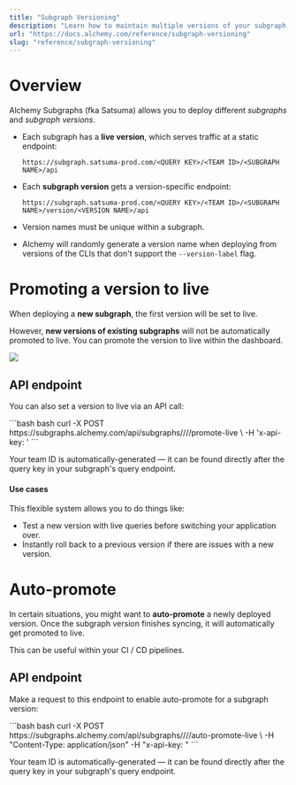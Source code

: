 ```yaml
---
title: "Subgraph Versioning"
description: "Learn how to maintain multiple versions of your subgraph."
url: "https://docs.alchemy.com/reference/subgraph-versioning"
slug: "reference/subgraph-versioning"
---
```



# Overview

Alchemy Subgraphs (fka Satsuma) allows you to deploy different *subgraphs* and *subgraph versions*.

* Each subgraph has a **live version**, which serves traffic at a static endpoint:

  `https://subgraph.satsuma-prod.com/<QUERY KEY>/<TEAM ID>/<SUBGRAPH NAME>/api`

* Each **subgraph version** gets a version-specific endpoint:

  `https://subgraph.satsuma-prod.com/<QUERY KEY>/<TEAM ID>/<SUBGRAPH NAME>/version/<VERSION NAME>/api`

* Version names must be unique within a subgraph.

* Alchemy will randomly generate a version name when deploying from versions of the CLIs that don't support the `--version-label` flag.

# Promoting a version to live

When deploying a **new subgraph**, the first version will be set to live.

However, **new versions of existing subgraphs** will not be automatically promoted to live. You can promote the version to live within the dashboard.

![](a0354c9-Screenshot_2023-10-21_at_6.37.41_PM.png)

## API endpoint

You can also set a version to live via an API call:

<CodeGroup>
  ```bash bash
  curl -X POST https://subgraphs.alchemy.com/api/subgraphs/<TEAM ID>/<SUBGRAPH_NAME>/<VERSION_NAME>/promote-live \
  	-H 'x-api-key: <DEPLOY_KEY>'
  ```
</CodeGroup>

Your team ID is automatically-generated — it can be found directly after the query key in your subgraph's query endpoint.

#### Use cases

This flexible system allows you to do things like:

* Test a new version with live queries before switching your application over.
* Instantly roll back to a previous version if there are issues with a new version.

# Auto-promote

In certain situations, you might want to **auto-promote** a newly deployed version. Once the subgraph version finishes syncing, it will automatically get promoted to live.

This can be useful within your CI / CD pipelines.

## API endpoint

Make a request to this endpoint to enable auto-promote for a subgraph version:

<CodeGroup>
  ```bash bash
  curl -X POST https://subgraphs.alchemy.com/api/subgraphs/<TEAM ID>/<SUBGRAPH_NAME>/<VERSION_NAME>/auto-promote-live \
  	-H "Content-Type: application/json" -H "x-api-key: <DEPLOY_KEY>"
  ```
</CodeGroup>

Your team ID is automatically-generated — it can be found directly after the query key in your subgraph's query endpoint.
